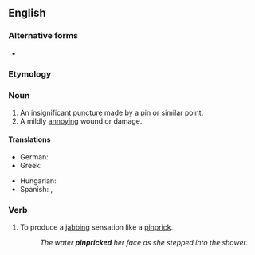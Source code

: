 {{also|pin-prick}}

==English==

===Alternative forms===
* {{l|en|pin-prick}}

===Etymology===
{{compound|en|pin|prick}}

===Noun===
{{en-noun}}

# An insignificant [[puncture]] made by a [[pin]] or similar point.
# A mildly [[annoying]] wound or damage.

====Translations====
{{trans-top}}
* German: {{t+|de|Nadelstich|m}}
* Greek: {{t+|el|βελονιά|f}}
{{trans-mid}}
* Hungarian: {{t+|hu|tűszúrás}}
* Spanish: {{t|es|pinchazo|m}}, {{t+|es|piquete|m}}
{{trans-bottom}}

===Verb===
{{en-verb}}

# {{lb|en|transitive}} To produce a [[jab]]bing sensation like a [[pinprick]].
#: ''The water '''pinpricked''' her face as she stepped into the shower.''